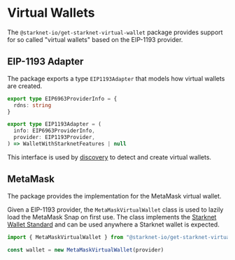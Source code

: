 # Virtual Wallets

The `@starknet-io/get-starknet-virtual-wallet` package provides support for so
called "virtual wallets" based on the EIP-1193 provider.

## EIP-1193 Adapter

The package exports a type `EIP1193Adapter` that models how virtual wallets are
created.

```ts
export type EIP6963ProviderInfo = {
  rdns: string
}

export type EIP1193Adapter = (
  info: EIP6963ProviderInfo,
  provider: EIP1193Provider,
) => WalletWithStarknetFeatures | null
```

This interface is used by [discovery](./discovery) to detect and create virtual
wallets.

## MetaMask

The package provides the implementation for the MetaMask virtual wallet.

Given a EIP-1193 provider, the `MetaMaskVirtualWallet` class is used to lazily
load the MetaMask Snap on first use. The class implements the
[Starknet Wallet Standard](./wallet-standard) and can be used anywhere a
Starknet wallet is expected.

```ts
import { MetaMaskVirtualWallet } from "@starknet-io/get-starknet-virtual-wallet/metamask"

const wallet = new MetaMaskVirtualWallet(provider)
```
